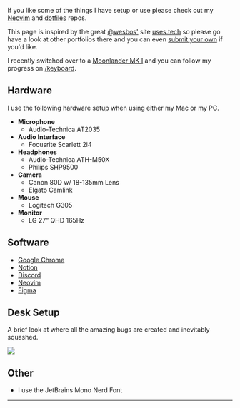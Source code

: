 
If you like some of the things I have setup or use please check out my <a href="https://github.com/Hacksore/dotfiles/tree/master/.config/astronvim/lua/user" target="_blank">Neovim</a> and <a href="https://github.com/Hacksore/dotfiles" target="_blank">dotfiles</a> repos.

This page is inspired by the great <a href="https://twitter.com/wesbos" target="_blank">@wesbos'</a> site <a href="https://uses.tech" target="_blank">uses.tech</a> so please go have a look at other portfolios there and you can even <a href="https://github.com/wesbos/awesome-uses/blob/master/contribution-guide.md" target="_blank">submit your own</a> if you'd like.

I recently switched over to a <a href="https://www.zsa.io/moonlander" target="_blank">Moonlander MK I</a> and you can follow my progress on [/keyboard](/keyboard).

## Hardware
I use the following hardware setup when using either my Mac or my PC.
- **Microphone**
  - Audio-Technica AT2035
- **Audio Interface**
  - Focusrite Scarlett 2i4
- **Headphones**
  - Audio-Technica ATH-M50X
  - Philips SHP9500
- **Camera**
  - Canon 80D w/ 18-135mm Lens
  - Elgato Camlink
- **Mouse**
  - Logitech G305
- **Monitor**
  - LG 27” QHD 165Hz

## Software
- <a href="https://www.google.com/chrome/" target="_blank">Google Chrome</a>
- <a href="https://www.notion.so" target="_blank">Notion</a>
- <a href="https://discord.com" target="_blank">Discord</a>
- <a href="https://neovim.com" target="_blank">Neovim</a>
- <a href="https://figma.com" target="_blank">Figma</a>

## Desk Setup
A brief look at where all the amazing bugs are created and inevitably squashed.

<Image src="/img/desk-irl.png" width={500} height={270} layout="responsive" />

## Other
- I use the JetBrains Mono Nerd Font

---
